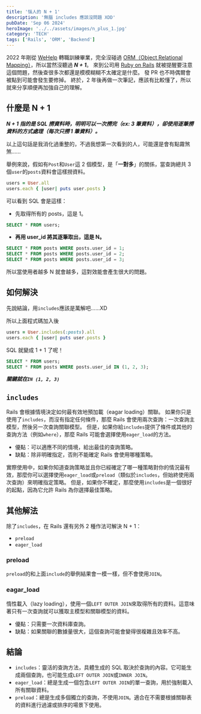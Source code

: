 ```yaml
---
title: '惱人的 N + 1'
description: '無腦 includes 應該沒問題 XDD'
pubDate: 'Sep 06 2024'
heroImage: '../../assets/images/n_plus_1.jpg'
category: 'TECH'
tags: ['Rails', 'ORM', 'Backend']
---
```


2022 年剛從 [WeHelp](https://wehelp.tw/) 轉職訓練畢業，完全沒碰過 [ORM（Object Relational Mapping）](https://zh.wikipedia.org/zh-tw/%E5%AF%B9%E8%B1%A1%E5%85%B3%E7%B3%BB%E6%98%A0%E5%B0%84)，所以當然沒聽過 **_N + 1_**。
來到公司用 [Ruby on Rails](https://rubyonrails.org/) 就被提醒要注意這個問題，然後查很多次都還是模模糊糊不太確定是什麼。
發 PR 也不時偶爾會被點到可能會發生要修掉。
終於，2 年後再做一次筆記，應該有比較懂了，所以就來分享順便再加強自己的理解。

## 什麼是 N + 1

**_N + 1 指的是 SQL 撈資料時，明明可以一次撈完（ex: 3 筆資料），卻使用逐筆撈資料的方式處理（每次只撈 1 筆資料）。_**

以上這句話是我消化過重整的，不過我想第一次看到的人，可能還是會有點霧煞煞......

舉例來說，假如有`Post`和`User`這 2 個模型，是「**一對多**」的關係，當查詢總共 3 個`user`的`posts`資料會這樣撈資料。

```ruby
users = User.all
users.each { |user| puts user.posts }
```

可以看到 SQL 會是這樣：

- 先取得所有的 posts，這是 1。

```sql
SELECT * FROM users;
```

- **再用 user_id 將其逐筆取出，這是 N。**

```sql
SELECT * FROM posts WHERE posts.user_id = 1;
SELECT * FROM posts WHERE posts.user_id = 2;
SELECT * FROM posts WHERE posts.user_id = 3;
```

所以當使用者越多 N 就會越多，這對效能會產生很大的問題。

## 如何解決

先說結論，用`includes`應該是萬解吧......XD

所以上面程式碼加入後

```ruby
users = User.includes(:posts).all
users.each { |user| puts user.posts }
```

SQL 就變成 1 + 1 了呢！

```sql
SELECT * FROM users;
SELECT * FROM posts WHERE posts.user_id IN (1, 2, 3);
```

**_關鍵就在`IN (1, 2, 3)`_**

## `includes`

Rails 會根據情境決定如何最有效地預加載（eagar loading）關聯。
如果你只是使用了`includes`，而沒有指定任何條件，那麼 Rails 會使用兩次查詢：一次查詢主模型，然後另一次查詢關聯模型。
但是，如果你給`includes`提供了條件或其他的查詢方法（例如`where`），那麼 Rails 可能會選擇使用`eager_load`的方法。

- 優點：可以適應不同的情境，給出最佳的查詢策略。
- 缺點：除非明確指定，否則不能確定 Rails 會使用哪種策略。

實際使用中，如果你知道查詢策略並且你已經確定了哪一種策略對你的情況最有效，那麼你可以選擇使用`eager_load`或`preload`（類似於`includes`，但始終使用兩次查詢）來明確指定策略。
但是，如果你不確定，那麼使用`includes`是一個很好的起點，因為它允許 Rails 為你選擇最佳策略。

## 其他解法

除了`includes`，在 Rails 還有另外 2 種作法可解決 N + 1：

- `preload`
- `eager_load`

### preload

`preload`的和上面`include`的舉例結果會一模一樣，但不會使用`JOIN`。

### eagar_load

惰性載入（lazy loading），使用一個`LEFT OUTER JOIN`來取得所有的資料。這意味著只有一次查詢就可以獲取主模型和關聯模型的資料。

- 優點：只需要一次資料庫查詢。
- 缺點：如果關聯的數據量很大，這個查詢可能會變得很複雜且效率不高。

## 結論

- `includes`：靈活的查詢方法，具體生成的 SQL 取決於查詢的內容。它可能生成兩個查詢，也可能生成`LEFT OUTER JOIN`或`INNER JOIN`。
- `eager_load`：總是生成一個包含`LEFT OUTER JOIN`的單一查詢，用於強制載入所有關聯資料。
- `preload`：總是生成多個獨立的查詢，不使用`JOIN`。適合在不需要根據關聯表的資料進行過濾或排序的場景下使用。
